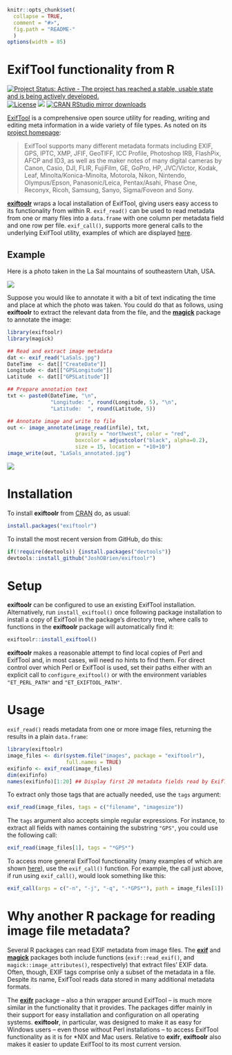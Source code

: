 <!-- README.md is generated from README.Rmd by knitr::knit(). Please edit that file -->

```r
knitr::opts_chunk$set(
  collapse = TRUE,
  comment = "#>",
  fig.path = "README-"
  )
options(width = 85)
```

# ExifTool functionality from R

[![Project Status: Active - The project has reached a stable, usable state and is being actively developed.](http://www.repostatus.org/badges/latest/active.svg)](http://www.repostatus.org/#active)
[![License](https://JoshOBrien.github.io/badges/GPL2+.svg)](http://www.gnu.org/licenses/gpl-2.0.html)
[![](http://www.r-pkg.org/badges/version/exiftoolr)](http://www.r-pkg.org/pkg/exiftoolr)
[![CRAN RStudio mirror downloads](http://cranlogs.r-pkg.org/badges/exiftoolr)](http://www.r-pkg.org/pkg/exiftoolr)

[ExifTool][ExifTool-home] is a comprehensive open source utility for
reading, writing and editing meta information in a wide variety of
file types. As noted on its [project homepage][ExifTool-home]:

> ExifTool supports many different metadata formats including EXIF, GPS,
> IPTC, XMP, JFIF, GeoTIFF, ICC Profile, Photoshop IRB, FlashPix, AFCP
> and ID3, as well as the maker notes of many digital cameras by Canon,
> Casio, DJI, FLIR, FujiFilm, GE, GoPro, HP, JVC/Victor, Kodak, Leaf,
> Minolta/Konica-Minolta, Motorola, Nikon, Nintendo, Olympus/Epson,
> Panasonic/Leica, Pentax/Asahi, Phase One, Reconyx, Ricoh, Samsung,
> Sanyo, Sigma/Foveon and Sony.

[**exiftoolr**](https://CRAN.R-project.org/package=exiftoolr) wraps a
local installation of ExifTool, giving users easy access to its
functionality from within R. `exif_read()` can be used to read
metadata from one or many files into a `data.frame` with one column
per metadata field and one row per file. `exif_call()`, supports more
general calls to the underlying ExifTool utility, examples of which
are displayed [here][ExifTool-examples].


## Example

Here is a photo taken in the La Sal mountains of southeastern Utah,
USA.

![](man/figures/LaSals.jpg)

Suppose you would like to annotate it with a bit of text indicating
the time and place at which the photo was taken. You could do that as
follows, using **exiftoolr** to extract the relevant data from the
file, and the
[**magick**](https://CRAN.R-project.org/package=magick) package to
annotate the image:

```r
library(exiftoolr)
library(magick)

## Read and extract image metadata
dat <- exif_read("LaSals.jpg")
DateTime  <- dat[["CreateDate"]]
Longitude <- dat[["GPSLongitude"]]
Latitude  <- dat[["GPSLatitude"]]

## Prepare annotation text
txt <- paste0(DateTime, "\n",
              "Longitude: ", round(Longitude, 5), "\n",
              "Latitude:  ", round(Latitude, 5))

## Annotate image and write to file
out <- image_annotate(image_read(infile), txt,
                      gravity = "northwest", color = "red",
                      boxcolor = adjustcolor("black", alpha=0.2),
                      size = 15, location = "+10+10")
image_write(out, "LaSals_annotated.jpg")
```

![](man/figures/LaSals_annotated.jpg)


# Installation

To install **exiftoolr** from
[CRAN](https://CRAN.R-project.org/package=exiftoolr) do, as usual:

```r
install.packages("exiftoolr")
```

To install the most recent version from GitHub, do this:

```r
if(!require(devtools)) {install.packages("devtools")}
devtools::install_github("JoshOBrien/exiftoolr")
```


# Setup

**exiftoolr** can be configured to use an existing ExifTool
installation. Alternatively, run `install_exiftool()` once following
package installation to install a copy of ExifTool in the package's
directory tree, where calls to functions in the **exiftoolr** package
will automatically find it:

```r
exiftoolr::install_exiftool()
```

**exiftoolr** makes a reasonable attempt to find local copies of Perl
and ExifTool and, in most cases, will need no hints to find them. For
direct control over which Perl or ExifTool is used, set their paths
either with an explicit call to `configure_exiftool()` or with the
environment variables `"ET_PERL_PATH"` and `"ET_EXIFTOOL_PATH"`.


# Usage

`exif_read()` reads metadata from one or more image files, returning
the results in a plain `data.frame`:

```r
library(exiftoolr)
image_files <- dir(system.file("images", package = "exiftoolr"), 
                   full.names = TRUE)
exifinfo <- exif_read(image_files)
dim(exifinfo)
names(exifinfo)[1:20] ## Display first 20 metadata fields read by ExifTool
```

To extract only those tags that are actually needed, use the `tags`
argument:

```r
exif_read(image_files, tags = c("filename", "imagesize"))
```

The `tags` argument also accepts simple regular expressions. For
instance, to extract all fields with names containing the substring
`"GPS"`, you could use the following call:

```r
exif_read(image_files[1], tags = "*GPS*")
```

To access more general ExifTool functionality (many examples of which
are shown [here][ExifTool-examples]), use the `exif_call()`
function. For example, the call just above, if run using
`exif_call()`, would look something like this:

```r
exif_call(args = c("-n", "-j", "-q", "-*GPS*"), path = image_files[1])
```


# Why another R package for reading image file metadata?

Several R packages can read EXIF metadata from image files. The
[**exif**](https://CRAN.R-project.org/package=exif) and
[**magick**](https://CRAN.R-project.org/package=magick) packages both
include functions (`exif::read_exif()`, and
`magick::image_attributes()`, respectively) that extract files' EXIF
data. Often, though, EXIF tags comprise only a subset of the metadata
in a file. Despite its name, ExifTool reads data stored in many
additional metadata formats.

The [**exifr**](https://CRAN.R-project.org/package=exifr) package --
also a thin wrapper around ExifTool -- is much more similar in the
functionality that it provides. The packages differ mainly in their
support for easy installation and configuration on all operating
systems. **exiftoolr**, in particular, was designed to make it as easy
for Windows users -- even those without Perl installations -- to
access ExifTool functionality as it is for *NIX and Mac
users. Relative to **exifr**, **exiftoolr** also makes it easier to
update ExifTool to its most current version.



[ExifTool-home]: https://exiftool.org/
[ExifTool-examples]: https://exiftool.org/examples.html
